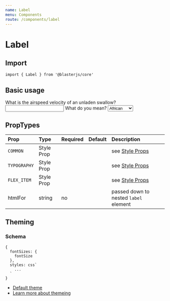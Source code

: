 ```yaml
---
name: Label
menu: Components
route: /components/label
---
```



# Label

## Import
`import { Label } from '@blasterjs/core'`

## Basic usage

<Playground>
    <Label>
        What is the airspeed velocity of an unladen swallow?
        <input type="text" />
    </Label>
</Playground>

<Playground>
    <Label htmlFor="swallow">What do you mean?</Label>
    <Select id="swallow">
        <option>African</option>
        <option>European</option>
    </Select>
</Playground>


## PropTypes

| Prop | Type | Required | Default | Description |
|:-----|:-----|:---------|:--------|:------------|
| `COMMON` | Style Prop |  |  | see [Style Props](/style-props) |
| `TYPOGRAPHY` | Style Prop |  |  | see [Style Props](/style-props) |
| `FLEX_ITEM` | Style Prop |  |  | see [Style Props](/style-props) |
| htmlFor | string | no | | passed down to nested `label` element |


## Theming

### Schema
```
{
  fontSizes: {
    fontSize
  },
  styles: css`
    ...
  `
}
```

- [Default theme](https://github.com/raster-foundry/blasterjs/tree/master/packages/core/theme/components/label)
- [Learn more about themeing](/blaster-theme)
